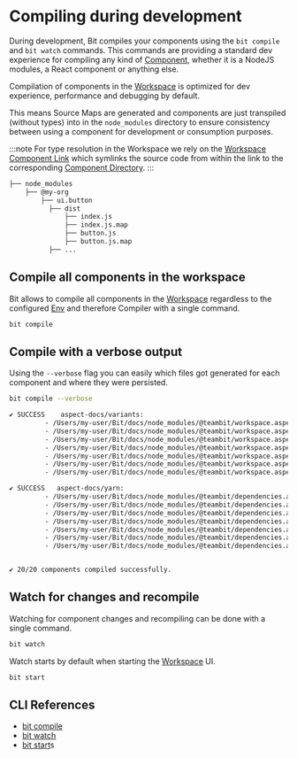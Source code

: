# Compiling during development

During development, Bit compiles your components using the `bit compile` and `bit watch` commands. This commands
are providing a standard dev experience for compiling any kind of [Component](/components/component-overview), whether it is a NodeJS modules, a React component or anything else.

Compilation of components in the [Workspace](/components/component-overview) is optimized for dev experience, performance and debugging by default.

This means Source Maps <!--TODO [Source Maps](/) --> are generated and components are just transpiled (without types) into in the `node_modules` directory to ensure consistency between using a component for development or consumption purposes.

:::note
For type resolution in the Workspace we rely on the [Workspace Component Link](/workspace/component-link) which symlinks the source code from within the link to the corresponding [Component Directory](/workspace/component-link).
:::

```bash title="workspace component link"
├── node_modules
    ├── @my-org
        ├── ui.button
          ├── dist
              ├── index.js
              ├── index.js.map
              ├── button.js
              ├── button.js.map
          ├── ...
```

## Compile all components in the workspace

Bit allows to compile all components in the [Workspace](/workspace/workspace-overview) regardless to the configured [Env](/envs/envs-overview) and therefore Compiler
with a single command.

```bash
bit compile
```

<!-- ## Compile only components that changed

You can also use the `--changed` flag to compile only `new` and `modified` components. Use `bit status` to learn
which components are either `new` or `modified`.

```bash
bit compile --changed
``` -->

## Compile with a verbose output

Using the `--verbose` flag you can easily which files got generated for each component and where they were
persisted.

```bash
bit compile --verbose
```

```bash
✔ SUCCESS    aspect-docs/variants:
         - /Users/my-user/Bit/docs/node_modules/@teambit/workspace.aspect-docs.variants/dist/index.js
         - /Users/my-user/Bit/docs/node_modules/@teambit/workspace.aspect-docs.variants/dist/index.js.map
         - /Users/my-user/Bit/docs/node_modules/@teambit/workspace.aspect-docs.variants/dist/variants.composition.js
         - /Users/my-user/Bit/docs/node_modules/@teambit/workspace.aspect-docs.variants/dist/variants.composition.js.map
         - /Users/my-user/Bit/docs/node_modules/@teambit/workspace.aspect-docs.variants/dist/variants.docs.mdx
         - /Users/my-user/Bit/docs/node_modules/@teambit/workspace.aspect-docs.variants/dist/variants.mdx.js
         - /Users/my-user/Bit/docs/node_modules/@teambit/workspace.aspect-docs.variants/dist/variants.mdx.js.map

✔ SUCCESS   aspect-docs/yarn:
         - /Users/my-user/Bit/docs/node_modules/@teambit/dependencies.aspect-docs.yarn/dist/index.js
         - /Users/my-user/Bit/docs/node_modules/@teambit/dependencies.aspect-docs.yarn/dist/index.js.map
         - /Users/my-user/Bit/docs/node_modules/@teambit/dependencies.aspect-docs.yarn/dist/yarn.composition.js
         - /Users/my-user/Bit/docs/node_modules/@teambit/dependencies.aspect-docs.yarn/dist/yarn.composition.js.map
         - /Users/my-user/Bit/docs/node_modules/@teambit/dependencies.aspect-docs.yarn/dist/yarn.docs.mdx
         - /Users/my-user/Bit/docs/node_modules/@teambit/dependencies.aspect-docs.yarn/dist/yarn.mdx.js
         - /Users/my-user/Bit/docs/node_modules/@teambit/dependencies.aspect-docs.yarn/dist/yarn.mdx.js.map


✔ 20/20 components compiled successfully.
```

## Watch for changes and recompile

Watching for component changes and recompiling can be done with a single command.

```bash
bit watch
```

Watch starts by default when starting the [Workspace](/workspace/workspace-overview) UI.

```bash
bit start
```

## CLI References

- [bit compile](/reference/cli-reference/cli-reference#compile)
- [bit watch](/reference/cli-reference/cli-reference#watch)
- [bit start](/reference/cli-reference/cli-reference#start)s
